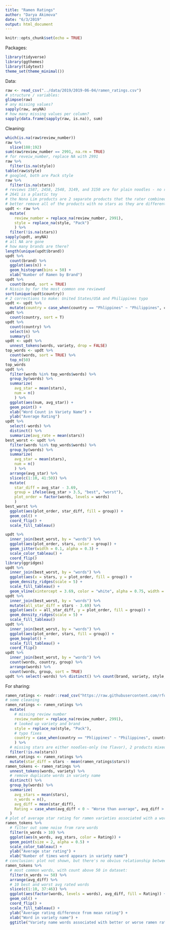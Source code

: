 ```yaml
---
title: "Ramen Ratings"
author: "Darya Akimova"
date: "6/3/2019"
output: html_document
---
```


```r
knitr::opts_chunk$set(echo = TRUE)
```


Packages:

```r
library(tidyverse)
library(ggthemes)
library(tidytext)
theme_set(theme_minimal())
```


Data:

```r
raw <- read_csv("../data/2019/2019-06-04/ramen_ratings.csv")
# structure / variables:
glimpse(raw)
# any missing values?
sapply(raw, anyNA)
# how many missing values per column?
sapply(data.frame(sapply(raw, is.na)), sum)
```


Cleaning:

```r
which(is.na(raw$review_number))
raw %>% 
  slice(188:192)
sum(raw$review_number == 2991, na.rm = TRUE)
# for reveiw_number, replace NA with 2991
raw %>% 
  filter(is.na(style))
table(raw$style)
# googled, both are Pack style
raw %>% 
  filter(is.na(stars))
# reviews 1587, 2458, 2548, 3149, and 3150 are for plain noodles - no rating given
# 2641 is a plastic toy
# the Nona Lim products are 2 separate products that the rater combined into one dish and gave 2 separate ratings to
# better remove all of the products with no stars as they are different from the others
updt <- raw %>% 
  mutate(
    review_number = replace_na(review_number, 2991),
    style = replace_na(style, "Pack")
    ) %>%
  filter(!is.na(stars))
sapply(updt, anyNA)
# all NA are gone
# how many brands are there?
length(unique(updt$brand))
updt %>% 
  count(brand) %>% 
  ggplot(aes(n)) +
  geom_histogram(bins = 50) +
  xlab("Number of Ramen by Brand")
updt %>% 
  count(brand, sort = TRUE)
# Nissin by far the most common one reviewed
sort(unique(updt$country))
# 2 corrections to make: United States/USA and Philippines typo
updt <- updt %>% 
  mutate(country = case_when(country == "Phlippines" ~ "Philippines", country == "USA" ~ "United States", TRUE ~ country))
updt %>% 
  count(country, sort = T)
updt %>% 
  count(country) %>%
  select(n) %>% 
  summary()
updt <- updt %>% 
  unnest_tokens(words, variety, drop = FALSE) 
top_words <- updt %>% 
  count(words, sort = TRUE) %>% 
  top_n(50)
top_words
updt %>% 
  filter(words %in% top_words$words) %>% 
  group_by(words) %>% 
  summarize(
    avg_star = mean(stars),
    num = n()
    ) %>% 
  ggplot(aes(num, avg_star)) +
  geom_point() +
  xlab("Word Count in Variety Name") +
  ylab("Average Rating")
updt %>% 
  select(-words) %>% 
  distinct() %>% 
  summarize(avg_rate = mean(stars))
best_worst <- updt %>% 
  filter(words %in% top_words$words) %>% 
  group_by(words) %>% 
  summarize(
    avg_star = mean(stars),
    num = n()
    ) %>% 
  arrange(avg_star) %>% 
  slice(c(1:10, 41:50)) %>% 
  mutate(
    star_diff = avg_star - 3.69,
    group = ifelse(avg_star > 3.5, "best", "worst"),
    plot_order = factor(words, levels = words)
    ) 
best_worst %>% 
  ggplot(aes(plot_order, star_diff, fill = group)) +
  geom_col() +
  coord_flip() +
  scale_fill_tableau()

updt %>% 
  inner_join(best_worst, by = "words") %>% 
  ggplot(aes(plot_order, stars, color = group)) +
  geom_jitter(width = 0.1, alpha = 0.3) +
  scale_color_tableau() +
  coord_flip()
library(ggridges)
updt %>% 
  inner_join(best_worst, by = "words") %>% 
  ggplot(aes(x = stars, y = plot_order, fill = group)) +
  geom_density_ridges(scale = 5) +
  scale_fill_tableau() +
  geom_vline(xintercept = 3.69, color = "white", alpha = 0.75, width = 2)
updt %>% 
  inner_join(best_worst, by = "words") %>% 
  mutate(all_star_diff = stars - 3.69) %>% 
  ggplot(aes(x = all_star_diff, y = plot_order, fill = group)) +
  geom_density_ridges(scale = 5) +
  scale_fill_tableau()
updt %>% 
  inner_join(best_worst, by = "words") %>% 
  ggplot(aes(plot_order, stars, fill = group)) +
  geom_boxplot() +
  scale_fill_tableau() +
  coord_flip()
updt %>% 
  inner_join(best_worst, by = "words") %>% 
  count(words, country, group) %>% 
  arrange(words) %>% 
  count(words, group, sort = TRUE)
updt %>% select(-words) %>% distinct() %>% count(brand, variety, style, sort = TRUE) %>% filter(n > 1)
```


For sharing:

```r
ramen_ratings <- readr::read_csv("https://raw.githubusercontent.com/rfordatascience/tidytuesday/master/data/2019/2019-06-04/ramen_ratings.csv")
# some cleaning
ramen_ratings <- ramen_ratings %>% 
  mutate(
    # missing review number
    review_number = replace_na(review_number, 2991),
    # looked up variety and brand
    style = replace_na(style, "Pack"),
    # typo fixes
    country = case_when(country == "Phlippines" ~ "Philippines", country == "USA" ~ "United States", TRUE ~ country)
    ) %>%
  # missing stars are either noodles-only (no flavor), 2 products mixed together, or not food
  filter(!is.na(stars))
ramen_ratings <- ramen_ratings %>% 
  mutate(star_diff = stars - mean(ramen_ratings$stars))
ramen_tokens <- ramen_ratings %>% 
  unnest_tokens(words, variety) %>% 
  # remove duplicate words in variety name
  distinct() %>% 
  group_by(words) %>% 
  summarize(
    avg_stars = mean(stars),
    n_words = n(),
    avg_diff = mean(star_diff),
    Rating = case_when(avg_diff < 0 ~ "Worse than average", avg_diff > 0 ~ "Better than average", TRUE ~ "Don't know")
  )
# plot of average star rating for ramen varieties associated with a word vs word count in all variety names (sanity check):
ramen_tokens %>% 
  # filter out some noise from rare words
  filter(n_words > 10) %>% 
  ggplot(aes(n_words, avg_stars, color = Rating)) +
  geom_point(size = 2, alpha = 0.5) +
  scale_color_tableau() +
  ylab("Average star rating") +
  xlab("Number of times word appears in variety name")
# conclusion: plot not shown, but there's no obvius relationship between avg rating and word count
ramen_tokens %>% 
  # most common words, with count above 50 in dataset:
  filter(n_words >= 50) %>% 
  arrange(avg_diff) %>% 
  # 10 best and worst avg rated words
  slice(c(1:10, 37:46)) %>% 
  ggplot(aes(factor(words, levels = words), avg_diff, fill = Rating)) +
  geom_col() +
  coord_flip() +
  scale_fill_tableau() +
  ylab("Average rating difference from mean rating") +
  xlab("Word in variety name") +
  ggtitle("Variety name words associated with better or worse ramen ratings")

```

